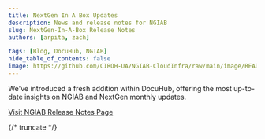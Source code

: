```yaml
---
title: NextGen In A Box Updates
description: News and release notes for NGIAB
slug: NextGen-In-A-Box Release Notes 
authors: [arpita, zach]

tags: [Blog, DocuHub, NGIAB]
hide_table_of_contents: false
image: https://github.com/CIROH-UA/NGIAB-CloudInfra/raw/main/image/README/ngiab.png
---
```


We've introduced a fresh addition within DocuHub, offering the most up-to-date insights on NGIAB and NextGen monthly updates.

[Visit NGIAB Release Notes Page](https://docs.ciroh.org/news)

{/* truncate */}